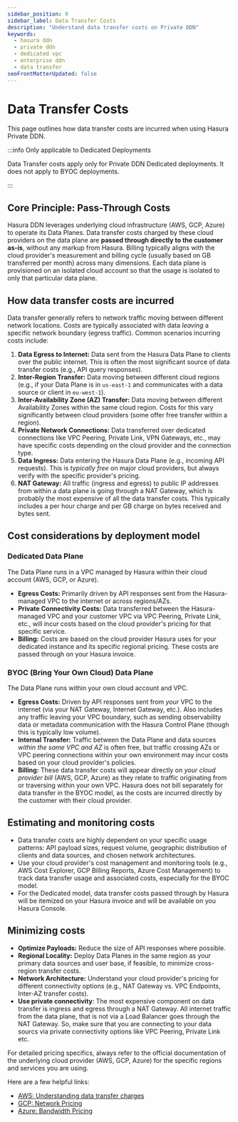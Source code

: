 ```yaml
---
sidebar_position: 9
sidebar_label: Data Transfer Costs
description: "Understand data transfer costs on Private DDN"
keywords:
  - hasura ddn
  - private ddn
  - dedicated vpc
  - enterprise ddn
  - data transfer
seoFrontMatterUpdated: false
---
```



# Data Transfer Costs

This page outlines how data transfer costs are incurred when using Hasura Private DDN.

:::info Only applicable to Dedicated Deployments

Data Transfer costs apply only for Private DDN Dedicated deployments. It does not apply to BYOC deployments.

:::

## Core Principle: Pass-Through Costs

Hasura DDN leverages underlying cloud infrastructure (AWS, GCP, Azure) to operate its Data Planes. Data transfer costs
charged by these cloud providers on the data plane are **passed through directly to the customer as-is**, without any
markup from Hasura. Billing typically aligns with the cloud provider's measurement and billing cycle (usually based on
GB transferred per month) across many dimensions. Each data plane is provisioned on an isolated cloud account so that
the usage is isolated to only that particular data plane.

## How data transfer costs are incurred

Data transfer generally refers to network traffic moving between different network locations. Costs are typically
associated with data _leaving_ a specific network boundary (egress traffic). Common scenarios incurring costs include:

1.  **Data Egress to Internet:** Data sent from the Hasura Data Plane to clients over the public internet. This is often
    the most significant source of data transfer costs (e.g., API query responses).
2.  **Inter-Region Transfer:** Data moving between different cloud regions (e.g., if your Data Plane is in `us-east-1`
    and communicates with a data source or client in `eu-west-1`).
3.  **Inter-Availability Zone (AZ) Transfer:** Data moving between different Availability Zones within the same cloud
    region. Costs for this vary significantly between cloud providers (some offer free transfer within a region).
4.  **Private Network Connections:** Data transferred over dedicated connections like VPC Peering, Private Link, VPN
    Gateways, etc., may have specific costs depending on the cloud provider and the connection type.
5.  **Data Ingress:** Data entering the Hasura Data Plane (e.g., incoming API requests). This is _typically free_ on
    major cloud providers, but always verify with the specific provider's pricing.
6.  **NAT Gateway:** All traffic (ingress and egress) to public IP addresses from within a data plane is going through a
    NAT Gateway, which is probably the most expensive of all the data transfer costs. This typically includes a per hour
    charge and per GB charge on bytes received and bytes sent.

## Cost considerations by deployment model

### Dedicated Data Plane

The Data Plane runs in a VPC managed by Hasura within their cloud account (AWS, GCP, or Azure).

- **Egress Costs:** Primarily driven by API responses sent from the Hasura-managed VPC to the internet or across
  regions/AZs.
- **Private Connectivity Costs:** Data transferred between the Hasura-managed VPC and your customer VPC via VPC Peering,
  Private Link, etc., will incur costs based on the cloud provider's pricing for that specific service.
- **Billing:** Costs are based on the cloud provider Hasura uses for your dedicated instance and its specific regional
  pricing. These costs are passed through on your Hasura invoice.

### BYOC (Bring Your Own Cloud) Data Plane

The Data Plane runs within your own cloud account and VPC.

- **Egress Costs:** Driven by API responses sent from _your_ VPC to the internet (via your NAT Gateway, Internet
  Gateway, etc.). Also includes any traffic leaving your VPC boundary, such as sending observability data or metadata
  communication with the Hasura Control Plane (though this is typically low volume).
- **Internal Transfer:** Traffic between the Data Plane and data sources _within the same VPC and AZ_ is often free, but
  traffic crossing AZs or VPC peering connections within your own environment may incur costs based on your cloud
  provider's policies.
- **Billing:** These data transfer costs will appear directly on _your cloud provider bill_ (AWS, GCP, Azure) as they
  relate to traffic originating from or traversing within your own VPC. Hasura does not bill separately for data
  transfer in the BYOC model, as the costs are incurred directly by the customer with their cloud provider.

## Estimating and monitoring costs

- Data transfer costs are highly dependent on your specific usage patterns: API payload sizes, request volume,
  geographic distribution of clients and data sources, and chosen network architectures.
- Use your cloud provider's cost management and monitoring tools (e.g., AWS Cost Explorer, GCP Billing Reports, Azure
  Cost Management) to track data transfer usage and associated costs, especially for the BYOC model.
- For the Dedicated model, data transfer costs passed through by Hasura will be itemized on your Hasura invoice and will
  be available on you Hasura Console.

## Minimizing costs

- **Optimize Payloads:** Reduce the size of API responses where possible.
- **Regional Locality:** Deploy Data Planes in the same region as your primary data sources and user base, if feasible,
  to minimize cross-region transfer costs.
- **Network Architecture:** Understand your cloud provider's pricing for different connectivity options (e.g., NAT
  Gateway vs. VPC Endpoints, Inter-AZ transfer costs).
- **Use private connectivity**: The most expensive component on data transfer is ingress and egress through a NAT
  Gateway. All internet traffic from the data plane, that is not via a Load Balancer goes through the NAT Gateway. So,
  make sure that you are connecting to your data sourcs via private connectivity options like VPC Peering, Private Link
  etc.

For detailed pricing specifics, always refer to the official documentation of the underlying cloud provider (AWS, GCP,
Azure) for the specific regions and services you are using.

Here are a few helpful links:

- [AWS: Understanding data transfer charges](https://docs.aws.amazon.com/cur/latest/userguide/cur-data-transfers-charges.html)
- [GCP: Network Pricing](https://cloud.google.com/vpc/network-pricing?hl=en)
- [Azure: Bandwidth Pricing](https://azure.microsoft.com/en-us/pricing/details/bandwidth/)
